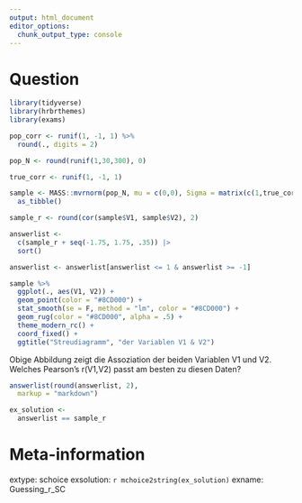 ```yaml
---
output: html_document
editor_options: 
  chunk_output_type: console
---
```

Question
========
```r
library(tidyverse)
library(hrbrthemes)
library(exams)

pop_corr <- runif(1, -1, 1) %>% 
  round(., digits = 2)

pop_N <- round(runif(1,30,300), 0)

true_corr <- runif(1, -1, 1)

sample <- MASS::mvrnorm(pop_N, mu = c(0,0), Sigma = matrix(c(1,true_corr,true_corr,1),2,2)) %>% 
  as_tibble()

sample_r <- round(cor(sample$V1, sample$V2), 2)

answerlist <- 
  c(sample_r + seq(-1.75, 1.75, .35)) |> 
  sort() 

answerlist <- answerlist[answerlist <= 1 & answerlist >= -1]

sample %>% 
  ggplot(., aes(V1, V2)) + 
  geom_point(color = "#8CD000") +
  stat_smooth(se = F, method = "lm", color = "#8CD000") +
  geom_rug(color = "#8CD000", alpha = .5) + 
  theme_modern_rc() + 
  coord_fixed() +
  ggtitle("Streudiagramm", "der Variablen V1 & V2")
```

Obige Abbildung zeigt die Assoziation der beiden Variablen V1 und V2. Welches Pearson's r(V1,V2) passt am besten zu diesen Daten? 

```r
answerlist(round(answerlist, 2),
  markup = "markdown")
```

```r
ex_solution <- 
  answerlist == sample_r
```



Meta-information
================
extype: schoice
exsolution: `r mchoice2string(ex_solution)`
exname: Guessing_r_SC